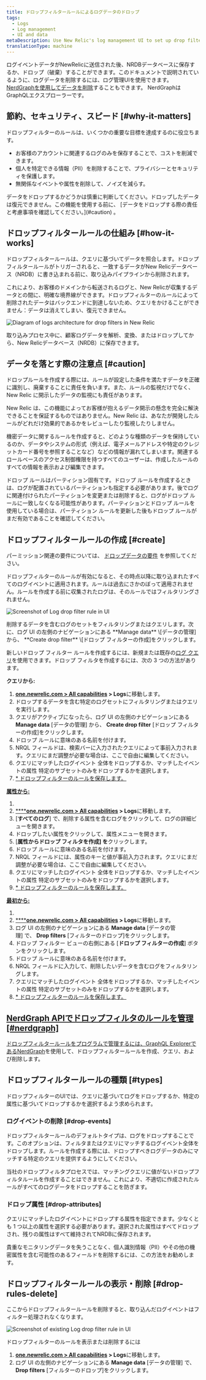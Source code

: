```yaml
---
title: ドロップフィルタールールによるログデータのドロップ
tags:
  - Logs
  - Log management
  - UI and data
metaDescription: Use New Relic's log management UI to set up drop filter rules for dropping specific types of log data.
translationType: machine
---
```





ログイベントデータがNewRelicに送信された後、NRDBデータベースに保存するか、ドロップ（破棄）することができます。このドキュメントで説明されているように、ログデータを削除するには、ログ管理UIを使用できます。 [NerdGraphを使用してデータを削除](/docs/accounts/accounts/data-management/drop-data-using-nerdgraph)することもできます。 NerdGraphはGraphQLエクスプローラーです。

## 節約、セキュリティ、スピード [#why-it-matters]

ドロップフィルターのルールは、いくつかの重要な目標を達成するのに役立ちます。

* お客様のアカウントに関連するログのみを保存することで、コストを削減できます。
* 個人を特定できる情報（PII）を削除することで、プライバシーとセキュリティを保護します。
* 無関係なイベントや属性を削除して、ノイズを減らす。

<Callout variant="caution">
  データをドロップするかどうかは慎重に判断してください。ドロップしたデータは復元できません。この機能を使用する前に、 [データをドロップする際の責任と考慮事項を確認してください。](#caution) 。
</Callout>

## ドロップフィルタールールの仕組み [#how-it-works]

ドロップフィルタールールは、クエリに基づいてデータを照合します。ドロップフィルタールールがトリガーされると、一致するデータがNew Relicデータベース（NRDB）に書き込まれる前に、取り込みパイプラインから削除されます。

これにより、お客様のドメインから転送されるログと、New Relicが収集するデータとの間に、明確な境界線ができます。ドロップフィルターのルールによって削除されたデータはバックエンドに到達しないため、クエリをかけることができません：データは消えてしまい、復元できません。

<img
  title="Logs architecture for drop filters in New Relic"
  alt="Diagram of logs architecture for drop filters in New Relic"
  src={logsIngestPipeline}
/>

<figcaption>
  取り込みプロセス中に、顧客ログデータを解析、変換、またはドロップしてから、New Relicデータベース（NRDB）に保存できます。
</figcaption>

## データを落とす際の注意点 [#caution]

ドロップルールを作成する際には、ルールが設定した条件を満たすデータを正確に識別し、廃棄することに責任を負います。また、ルールの監視だけでなく、New Relic に開示したデータの監視にも責任があります。

New Relic は、この機能によってお客様が抱えるデータ開示の懸念を完全に解決できることを保証するものではありません。New Relic は、あなたが開発したルールがどれだけ効果的であるかをレビューしたり監視したりしません。

機密データに関するルールを作成すると、どのような種類のデータを保持しているのか、データやシステムの形式（例えば、電子メールアドレスや特定のクレジットカード番号を参照することなど）などの情報が漏れてしまいます。関連するロールベースのアクセス制御権限を持つすべてのユーザーは、作成したルールのすべての情報を表示および編集できます。

<Callout variant="caution">
  ドロップ ルールはパーティション固有です。ドロップ ルールを作成するときは、ログが配置されているパーティションも指定する必要があります。後でログに関連付けられたパーティションを変更または削除すると、ログがドロップ ルールに一致しなくなる可能性があります。パーティションとドロップ ルールを使用している場合は、パーティション ルールを更新した後もドロップ ルールがまだ有効であることを確認してください。
</Callout>

## ドロップフィルタールールの作成 [#create]

パーミッション関連の要件については、 [ドロップデータの要件](/docs/data-apis/manage-data/drop-data-using-nerdgraph#requirements) を参照してください。

ドロップフィルターのルールが有効になると、その時点以降に取り込まれたすべてのログイベントに適用されます。ルールは過去にさかのぼって適用されません。ルールを作成する前に収集されたログは、そのルールではフィルタリングされません。

<img
  title="Log drop filter rule"
  alt="Screenshot of Log drop filter rule in UI"
  src={logsDropFilterSelection1}
/>

<figcaption>
  削除するデータを含むログのセットをフィルタリングまたはクエリします。次に、ログ UI の左側のナビゲーションにある **Manage data** \[データの管理] から、 **Create drop filter** \[ドロップ フィルターの作成]をクリックします。
</figcaption>

新しいドロップ フィルター ルールを作成するには、新規または既存の[ログ クエリ](/docs/logs/new-relic-logs/ui-data/query-syntax-logs)を使用できます。ドロップ フィルタを作成するには、次の 3 つの方法があります。

**クエリから:**

1. **[one.newrelic.com > All capabilities](https://one.newrelic.com/all-capabilities) > Logs**に移動します。
2. ドロップするデータを含む特定のログセットにフィルタリングまたはクエリを実行します。
3. クエリがアクティブになったら、ログ UI の左側のナビゲーションにある **Manage data** \[データの管理] から、 **Create drop filter** \[ドロップ フィルターの作成]をクリックします。
4. ドロップ ルールに意味のある名前を付けます。
5. NRQL フィールドは、検索バーに入力されたクエリによって事前入力されます。クエリにまだ調整が必要な場合は、ここで自由に編集してください。
6. [](#drop-events)クエリにマッチしたログイベント 全体をドロップするか、マッチしたイベントの属性 特定のサブセットのみをドロップするかを選択します。[](#drop-attributes)
7. [* ドロップフィルターのルールを保存します。](#drop-attributes)

[**属性から:**](#drop-attributes)

1. [](#drop-attributes)
2. [****](#drop-attributes)**[one.newrelic.com > All capabilities](https://one.newrelic.com/all-capabilities) > Logs**に移動します。
3. \[**すべてのログ**] で、削除する属性を含むログをクリックして、ログの詳細ビューを開きます。
4. ドロップしたい属性をクリックして、属性メニューを開きます。
5. \[**属性からドロップ フィルタを作成] を**クリックします。
6. ドロップ ルールに意味のある名前を付けます。
7. NRQL フィールドには、属性のキーと値が事前入力されます。クエリにまだ調整が必要な場合は、ここで自由に編集してください。
8. [](#drop-events)クエリにマッチしたログイベント 全体をドロップするか、マッチしたイベントの属性 特定のサブセットのみをドロップするかを選択します。[](#drop-attributes)
9. [* ドロップフィルターのルールを保存します。](#drop-attributes)

[**最初から:**](#drop-attributes)

1. [](#drop-attributes)
2. [****](#drop-attributes)**[one.newrelic.com > All capabilities](https://one.newrelic.com/all-capabilities) > Logs**に移動します。
3. ログ UI の左側のナビゲーションにある **Manage data** \[データの管理] で、 **Drop filters** \[フィルターのドロップ]をクリックします。
4. ドロップ フィルター ビューの右側にある \[**ドロップ フィルターの作成**] ボタンをクリックします。
5. ドロップ ルールに意味のある名前を付けます。
6. NRQL フィールドに入力して、削除したいデータを含むログをフィルタリングします。
7. [](#drop-events)クエリにマッチしたログイベント 全体をドロップするか、マッチしたイベントの属性 特定のサブセットのみをドロップするかを選択します。[](#drop-attributes)
8. [* ドロップフィルターのルールを保存します。](#drop-attributes)

## [NerdGraph APIでドロップフィルタのルールを管理 [#nerdgraph]](#drop-attributes)

[ドロップフィルタールールをプログラムで管理するには、GraphQL Explorerである](#drop-attributes)[NerdGraph](/docs/accounts/accounts/data-management/drop-data-using-nerdgraph)を使用して、ドロップフィルタールールを作成、クエリ、および削除します。

## ドロップフィルタールールの種類 [#types]

ドロップフィルターのUIでは、クエリに基づいてログをドロップするか、特定の属性に基づいてドロップするかを選択するよう求められます。

### ログイベントの削除 [#drop-events]

ドロップフィルタールールのデフォルトタイプは、ログをドロップすることです。このオプションは、フィルタまたはクエリにマッチするログイベント全体をドロップします。ルールを作成する際には、ドロップすべきログデータのみにマッチする特定のクエリを提供するようにしてください。

当社のドロップフィルタプロセスでは、マッチングクエリに値がないドロップフィルタルールを作成することはできません。これにより、不適切に作成されたルールがすべてのログデータをドロップすることを防ぎます。

### ドロップ属性 [#drop-attributes]

クエリにマッチしたログイベントにドロップする属性を指定できます。少なくとも 1 つ以上の属性を選択する必要があります。選択された属性はすべてドロップされ、残りの属性はすべて維持されてNRDBに保存されます。

<Callout variant="tip">
  貴重なモニタリングデータを失うことなく、個人識別情報（PII）やその他の機密属性を含む可能性のあるフィールドを削除するには、この方法をお勧めします。
</Callout>

## ドロップフィルタールールの表示・削除 [#drop-rules-delete]

ここからドロップフィルタールールを削除すると、取り込んだログイベントはフィルター処理されなくなります。

<img
  title="Log drop filter rule"
  alt="Screenshot of existing Log drop filter rule in UI"
  src={logsDropFilterView}
/>

ドロップフィルターのルールを表示または削除するには

1. **[one.newrelic.com > All capabilities](https://one.newrelic.com/all-capabilities) > Logs**に移動します。
2. ログ UI の左側のナビゲーションにある **Manage data** \[データの管理] で、 **Drop filters** \[フィルターのドロップ]をクリックします。